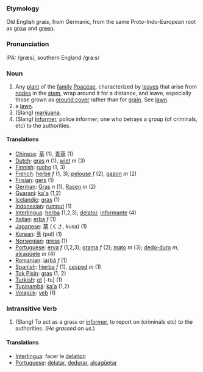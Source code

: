 === Etymology ===
Old English ''græs'', from Germanic, from the same Proto-Indo-European root as [[grow]] and [[green]].

=== Pronunciation ===
IPA: /græs/, southern England /gra:s/ 

=== Noun ===
# Any [[plant]] of the [[family]] [[Poaceae]], characterized by [[leaf|leaves]] that arise from [[node]]s in the [[stem]], wrap around it for a distance, and leave, especially those grown as [[ground cover]] rather than for [[grain]]. See [[lawn]].
# a [[lawn]].
# (Slang) [[marijuana]].
# (Slang)  [[Informer]], police informer; one who betrays a group (of criminals, etc) to the authorities.

====Translations====
*[[Chinese]]: [[草]] (1), [[青]][[草]] (1)
*[[Dutch]]: [[gras]] ''n'' (1),  [[wiet]] ''m'' (3)
*[[Finnish]]: [[ruoho]] (1, 3)
*[[French]]: [[herbe]] ''f'' (1, 3); [[pelouse]] ''f'' (2), [[gazon]] ''m'' (2)
*[[Frisian]]: [[gers]] (1)
*[[German]]: [[Gras]] ''n'' (1), [[Rasen]] ''m'' (2)
*[[Guarani]]: [[ka'a]] (1,2)
*[[Icelandic]]: [[gras]] (1)
*[[Indonesian]]: [[rumput]] (1)
*[[Interlingua]]: [[herba]] (1,2,3); [[delator]], [[informante]] (4)
*[[Italian]]: [[erba]] ''f'' (1)
*[[Japanese]]: [[草]] (くさ, kusa) (1)
*[[Korean]]: [[풀]] (pul) (1)
*[[Norwegian]]: [[gress]] (1)
*[[Portuguese]]: [[erva]] ''f'' (1,2,3); [[grama]] ''f'' (2); [[mato]] ''m'' (3); [[dedo-duro]] ''m'', [[alcagüete]] ''m'' (4)
*[[Romanian]]: [[iarbă]] ''f'' (1)
*[[Spanish]]: [[hierba]] ''f'' (1), [[cesped]] ''m'' (1)
*[[Tok Pisin]]: [[gras]] (1, 2)
*[[Turkish]]: [[ot]] [-tu] (1)
*[[Tupinambá]]: [[ka'a]] (1,2)
*[[Volapük]]: [[yeb]] (1)

===Intransitive Verb===

# (Slang) To act as a grass or [[informer]], to report on (criminals etc) to the authorities.  (''He grassed on us.'')

====Translations====
*[[Interlingua]]: facer le [[delation]]
*[[Portuguese]]: [[delatar]], [[dedurar]], [[alcagüetar]]